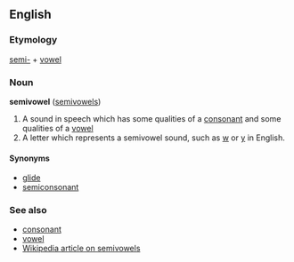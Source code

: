 ==English==
===Etymology===
[[semi-]] + [[vowel]]

===Noun===
'''semivowel''' ([[semivowels]])

# A sound in speech which has some qualities of a [[consonant]] and some qualities of a [[vowel]]
# A letter which represents a semivowel sound, such as [[w]] or [[y]] in English.

====Synonyms====
* [[glide]]
* [[semiconsonant]]

===See also===
*[[consonant]]
*[[vowel]]
*[[w:Semivowel|Wikipedia article on semivowels]]